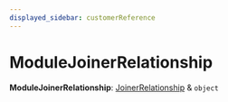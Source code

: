 ```yaml
---
displayed_sidebar: customerReference
---
```



# ModuleJoinerRelationship

 **ModuleJoinerRelationship**: [JoinerRelationship](customer.JoinerRelationship.mdx) & `object`
